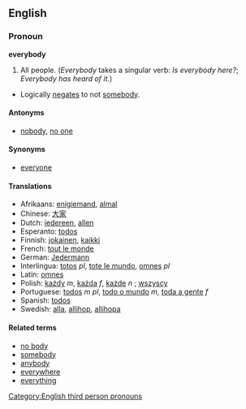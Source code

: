 ==English==
===Pronoun===
'''everybody'''
#All people.  (''Everybody'' takes a singular verb: ''Is everybody here?'';  ''Everybody has heard of it.'')
*Logically [[negates]] to not [[somebody]].

==== Antonyms ====
*[[nobody]], [[no one]]

==== Synonyms ====
*[[everyone]]

====Translations====
*Afrikaans: [[enigiemand]], [[almal]]
*Chinese: [[大家]]
*Dutch: [[iedereen]], [[allen]]
*Esperanto: [[todos]]
*Finnish: [[jokainen]], [[kaikki]]
*French: [[tout le monde]]
*German: [[Jedermann]]
*Interlingua: [[totos]] ''pl'', [[tote le mundo]], [[omnes]] ''pl''
*Latin: [[omnes]]
*Polish: [[każdy]] ''m'', [[każda]] ''f'', [[każde]] ''n'' ; [[wszyscy]]
*Portuguese: [[todos]] ''m pl'', [[todo o mundo]] ''m'', [[toda a gente]] ''f''
*Spanish: [[todos]]
*Swedish: [[alla]], [[allihop]], [[allihopa]]

====Related terms====
*[[no body]]
*[[somebody]]
*[[anybody]]
*[[everywhere]]
*[[everything]]

[[Category:English third person pronouns]]